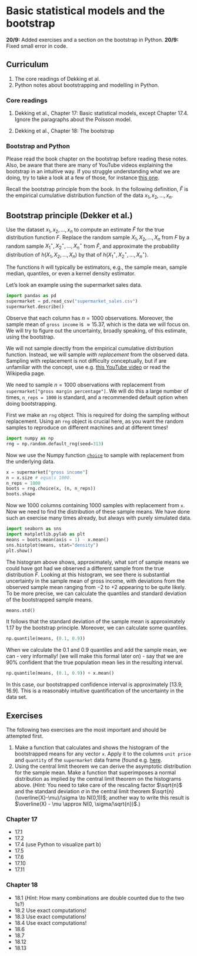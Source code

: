 # Basic statistical models and the bootstrap

::: callout-note
**20/9:** Added exercises and a section on the bootstrap in Python.
**20/9:** Fixed small error in code.
:::

## Curriculum

1. The core readings of Dekking et al.
2. Python notes about bootstrapping and modelling in Python.

### Core readings
1. Dekking et al., Chapter 17: Basic statistical models, except Chapter 17.4. Ignore the paragraphs about the Poisson model. 

2. Dekking et al., Chapter 18: The bootstrap

### Bootstrap and Python
:::{.callout-note}
Please read the book chapter on the bootstrap before reading these notes. Also,
be aware that there are many of YouTube videos explaining the bootstrap in an intuitive way.
If you struggle understanding what we are doing, try to take a look at a few of those, for instance [this one](https://www.youtube.com/watch?v=Xz0x-8-cgaQ).
:::

Recall the bootstrap principle from the book. In the following definition, $\hat{F}$ is the empirical cumulative distribution function of the data $x_1, x_2,...,x_n$.

:::{.callout}
## Bootstrap principle (Dekker et al.)
Use the dataset $x_1, x_2,...,x_n$ to compute an estimate $\hat{F}$ for the true distribution function $F$. Replace the random sample $X_1, X_2,...,X_n$ from $F$ by a random sample $X^\star_1, X^\star_2 ,...,X^\star_n$ from $\hat{F}$, and approximate the probability distribution of $h(X_1, X_2,...,X_n)$ by that of $h(X^\star_1 , X^\star_2 ,...,X^\star_n).$
:::

The functions $h$ will typically be estimators, e.g., the sample mean, sample median, quantiles, or even a kernel density estimator. 

Let's look an example using the supermarket sales data. 

```python
import pandas as pd
supermarket = pd.read_csv("supermarket_sales.csv")
supermarket.describe()
```
Observe that each column has $n=1000$ observations. Moreover, the sample mean of `gross income` is $\approx 15.37$, which is the data we will focus on. We will try to figure out the uncertainty, broadly speaking, of this estimate, using the bootstrap.

We will not sample directly from the empirical cumulative distribution function. Instead, we will sample *with replacement* from the observed data. Sampling with replacement is not difficulty conceptually, but if are unfamiliar with the concept, use e.g. [this YouTube video](https://www.youtube.com/watch?v=LnGFL_A6A6A) or read the Wikipedia page.

We need to sample $n = 1000$ observations with replacement from `supermarket["gross margin percentage"]`. We will do this a large number of times, `n_reps = 1000` is standard, and a recommended default option when doing bootstrapping.  

First we make an `rng` object. This is required for doing the sampling without
replacement. Using an `rng` object is crucial here, as you want the random 
samples to reproduce on different machines and at different times!
```python
import numpy as np
rng = np.random.default_rng(seed=313)
```

Now we use the Numpy function [`choice`](https://numpy.org/doc/stable/reference/random/generated/numpy.random.choice.html) to sample with replacement from the underlying data.

```python
x = supermarket["gross income"]
n = x.size # equals 1000.
n_reps = 1000
boots = rng.choice(x, (n, n_reps))
boots.shape
```
Now we $1000$ columns containing $1000$ samples with replacement from `x`. Now we
need to find the distribution of these sample means. We have done such an exercise
many times already, but always with purely simulated data.

```python
import seaborn as sns
import matplotlib.pylab as plt
means = boots.mean(axis = 1) - x.mean()
sns.histplot(means, stat="density")
plt.show()
```
The histogram above shows, approximately, what sort of sample means we could have
got had we observed a different sample from the true distribution $F$. Looking at
this histogram, we see there is substantial uncertainty in the sample mean of 
gross income, with deviations from the observed sample mean ranging from $-2$ to $+2$ appearing to be quite likely. To be more precise, we can calculate the quantiles and standard deviation of the bootstrapped sample means.

```python
means.std()

```
It follows that the standard deviation of the sample mean is approximately $1.17$ by the bootstrap principle. Moreover, we can calculate some quantiles. 

```python
np.quantile(means, (0.1, 0.9))
```

When we calculate the $0.1$ and $0.9$ quantiles and add the sample mean, we can - very informally! (we will make this formal later on) - say that we are $90\%$ confident that the true population mean lies in the resulting interval. 

```python
np.quantile(means, (0.1, 0.9)) + x.mean()
```
In this case, our bootstrapped confidence interval is approximately $[13.9, 16.9]$. This is a reasonably intuitive quantification of the uncertainty in the data set. 



## Exercises
The following two exercises are the most important and should be attempted first.

1. Make a function that calculates and shows the histogram of the bootstrapped means
for any vector `x`. Apply it to the columns `unit price` and `quantity` of the `supermarket` data frame (found e.g. [here](https://www.kaggle.com/datasets/aungpyaeap/supermarket-sales). 
2. Using the central limit theorem we can derive the asymptotic distribution for the sample mean. Make a function that superimposes a normal distribution as implied by the central limit theorem on the histograms above. (*Hint:* You need to take care of the rescaling factor $\sqrt{n}$ and the standard deviation $\sigma$ in the central limit theorem $\sqrt{n}(\overline{X}-\mu)/\sigma \to N(0,1))$; another way to write this result is $\overline(X) - \mu \approx N(0, \sigma/\sqrt{n})$.)

### Chapter 17
* 17.1
* 17.2
* 17.4 (use Python to visualize part b)
* 17.5 
* 17.6
* 17.10
* 17.11

### Chapter 18
* 18.1 (*Hint*: How many combinations are double counted due to the two 1s?)
* 18.2 Use exact computations!
* 18.3 Use exact computations!
* 18.4 Use exact computations!
* 18.6
* 18.7
* 18.12
* 18.13
